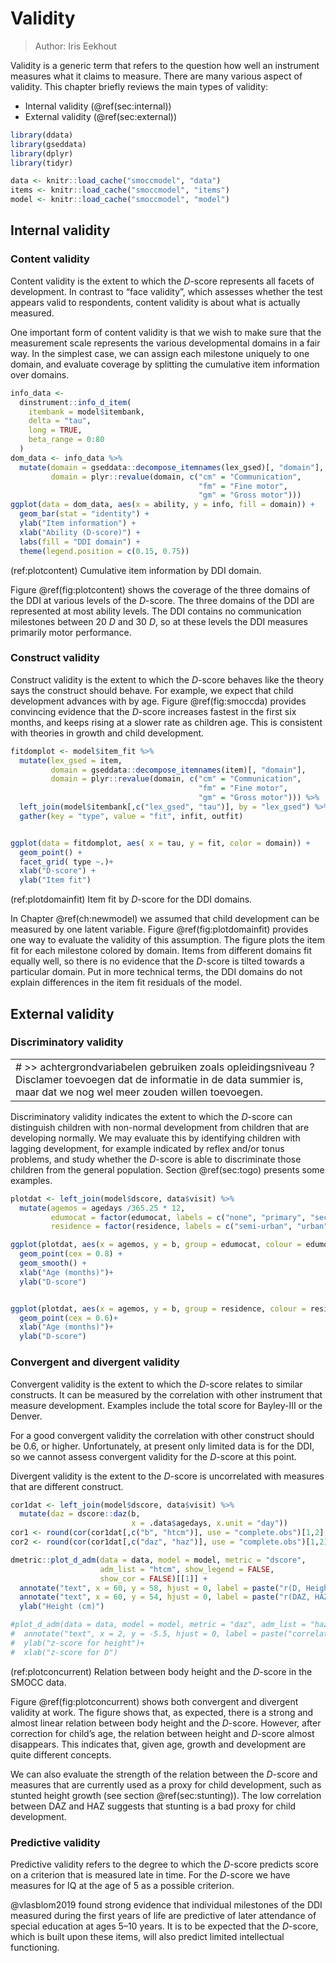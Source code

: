 # Validity {#ch:validity}

> Author: Iris Eekhout

Validity is a generic term that refers to the question how well an
instrument measures what it claims to measure. There are many various
aspect of validity. This chapter briefly reviews the main types of
validity:

* Internal validity (\@ref(sec:internal))
* External validity (\@ref(sec:external))


```{r init07, include=FALSE}
library(ddata)
library(gseddata)
library(dplyr)
library(tidyr)
```

```{r smoccmodel7, dependson = "smoccmodel", cache = FALSE}
data <- knitr::load_cache("smoccmodel", "data")
items <- knitr::load_cache("smoccmodel", "items")
model <- knitr::load_cache("smoccmodel", "model")
```

## Internal validity {#sec:internal}

### Content validity

Content validity is the extent to which the $D$-score represents all
facets of development. In contrast to "face validity", which assesses
whether the test appears valid to respondents, content validity is
about what is actually measured. 

One important form of content validity is that we wish to make sure
that the measurement scale represents the various developmental
domains in a fair way. In the simplest case, we can assign each
milestone uniquely to one domain, and evaluate coverage by splitting
the cumulative item information over domains.

```{r plotcontent, fig.height=3, fig.show='hold', message=FALSE, warning=FALSE, fig.cap = '(ref:plotcontent)'}
info_data <-
  dinstrument::info_d_item(
    itembank = model$itembank,
    delta = "tau",
    long = TRUE,
    beta_range = 0:80
  )
dom_data <- info_data %>% 
  mutate(domain = gseddata::decompose_itemnames(lex_gsed)[, "domain"],
         domain = plyr::revalue(domain, c("cm" = "Communication", 
                                          "fm" = "Fine motor",
                                          "gm" = "Gross motor")))
ggplot(data = dom_data, aes(x = ability, y = info, fill = domain)) +
  geom_bar(stat = "identity") +
  ylab("Item information") +
  xlab("Ability (D-score)") + 
  labs(fill = "DDI domain") +
  theme(legend.position = c(0.15, 0.75))
```

(ref:plotcontent) Cumulative item information by DDI domain.

Figure \@ref(fig:plotcontent) shows the coverage of the three domains
of the DDI at various levels of the $D$-score. The three domains of
the DDI are represented at most ability levels. The DDI contains no
communication milestones between 20 $D$ and 30 $D$, so at these levels
the DDI measures primarily motor performance.

### Construct validity

Construct validity is the extent to which the $D$-score behaves like
the theory says the construct should behave. For example, we expect
that child development advances with by age. Figure \@ref(fig:smoccda)
provides convincing evidence that the $D$-score increases fastest in
the first six months, and keeps rising at a slower rate as children
age. This is consistent with theories in growth and child development.

```{r plotdomainfit, fig.height=6, fig.show='hold', message=FALSE, warning=FALSE, fig.cap = '(ref:plotdomainfit)'}

fitdomplot <- model$item_fit %>%
  mutate(lex_gsed = item,
         domain = gseddata::decompose_itemnames(item)[, "domain"],
         domain = plyr::revalue(domain, c("cm" = "Communication", 
                                          "fm" = "Fine motor",
                                          "gm" = "Gross motor"))) %>%
  left_join(model$itembank[,c("lex_gsed", "tau")], by = "lex_gsed") %>%
  gather(key = "type", value = "fit", infit, outfit)


ggplot(data = fitdomplot, aes( x = tau, y = fit, color = domain)) +
  geom_point() +
  facet_grid( type ~.)+
  xlab("D-score") +
  ylab("Item fit")

```

(ref:plotdomainfit) Item fit by $D$-score for the DDI domains.

In Chapter \@ref(ch:newmodel) we assumed that child development can be
measured by one latent variable. Figure \@ref(fig:plotdomainfit)
provides one way to evaluate the validity of this assumption. The
figure plots the item fit for each milestone colored by domain. Items
from different domains fit equally well, so there is no evidence that
the $D$-score is tilted towards a particular domain. Put in more
technical terms, the DDI domains do not explain differences in the
item fit residuals of the model.

## External validity {#sec:external}

### Discriminatory validity

---
# >> achtergrondvariabelen gebruiken zoals opleidingsniveau ? Disclamer toevoegen dat de informatie in de data summier is, maar dat we nog wel meer zouden willen toevoegen. 
---

Discriminatory validity indicates the extent to which the $D$-score
can distinguish children with non-normal development from children
that are developing normally. We may evaluate this by identifying
children with lagging development, for example indicated by reflex
and/or tonus problems, and study whether the $D$-score is able to
discriminate those children from the general population. Section
\@ref(sec:togo) presents some examples.

```{r plotdiscr, eval=FALSE, fig.height=3, fig.show='hold', message=FALSE, warning=FALSE}
plotdat <- left_join(model$dscore, data$visit) %>%
  mutate(agemos = agedays /365.25 * 12,
         edumocat = factor(edumocat, labels = c("none", "primary", "secondary", "above secondary")),
         residence = factor(residence, labels = c("semi-urban", "urban", "metropolitan")))

ggplot(plotdat, aes(x = agemos, y = b, group = edumocat, colour = edumocat))+
  geom_point(cex = 0.8) +
  geom_smooth() +
  xlab("Age (months)")+
  ylab("D-score")


ggplot(plotdat, aes(x = agemos, y = b, group = residence, colour = residence))+
  geom_point(cex = 0.6)+
  xlab("Age (months)")+
  ylab("D-score")
```


### Convergent and divergent validity

Convergent validity is the extent to which the $D$-score relates to
similar constructs. It can be measured by the correlation with other
instrument that measure development. Examples include the total score
for Bayley-III or the Denver.

For a good convergent validity the correlation with other construct
should be 0.6, or higher. Unfortunately, at present only limited data
is for the DDI, so we cannot assess convergent validity for the
$D$-score at this point.

Divergent validity is the extent to the $D$-score is uncorrelated 
with measures that are different construct. 

```{r plotconcurrent, eval=TRUE, fig.height=6, fig.show='hold', message=FALSE, warning=FALSE, fig.cap = '(ref:plotconcurrent)'}
cor1dat <- left_join(model$dscore, data$visit) %>% 
  mutate(daz = dscore::daz(b, 
                           x = .data$agedays, x.unit = "day"))
cor1 <- round(cor(cor1dat[,c("b", "htcm")], use = "complete.obs")[1,2],2)
cor2 <- round(cor(cor1dat[,c("daz", "haz")], use = "complete.obs")[1,2],2)

dmetric::plot_d_adm(data = data, model = model, metric = "dscore", 
                    adm_list = "htcm", show_legend = FALSE,
                    show_cor = FALSE)[[1]] +
  annotate("text", x = 60, y = 58, hjust = 0, label = paste("r(D, Height) =", cor1)) +
  annotate("text", x = 60, y = 54, hjust = 0, label = paste("r(DAZ, HAZ) =", cor2)) +
  ylab("Height (cm)")

#plot_d_adm(data = data, model = model, metric = "daz", adm_list = "haz", show_legend = FALSE, show_cor = FALSE)[[1]]+
#  annotate("text", x = 2, y = -5.5, hjust = 0, label = paste("correlation =", cor2))+
#  ylab("z-score for height")+
#  xlab("z-score for D")
```

(ref:plotconcurrent) Relation between body height and the $D$-score in the 
SMOCC data.

Figure \@ref(fig:plotconcurrent) shows both convergent and divergent validity at work. 
The figure shows that, as expected, there is a strong and almost linear relation between body height and the $D$-score. However, after correction for child's age, the relation between height and $D$-score almost disappears. This indicates that, given age, growth and development are quite different concepts.

We can also evaluate the strength of the relation between the
$D$-score and measures that are currently used as a proxy for child
development, such as stunted height growth (see section
\@ref(sec:stunting)). The low correlation between DAZ and HAZ suggests
that stunting is a bad proxy for child development.

### Predictive validity

Predictive validity refers to the degree to which the $D$-score predicts
score on a criterion that is measured late in time. For the $D$-score
we have measures for IQ at the age of 5 as a possible criterion.

@vlasblom2019 found strong evidence that individual milestones of the
  DDI measured during the first years of life are predictive of later
  attendance of special education at ages 5--10 years. It is to be
  expected that the $D$-score, which is built upon these items, will
  also predict limited intellectual functioning.
